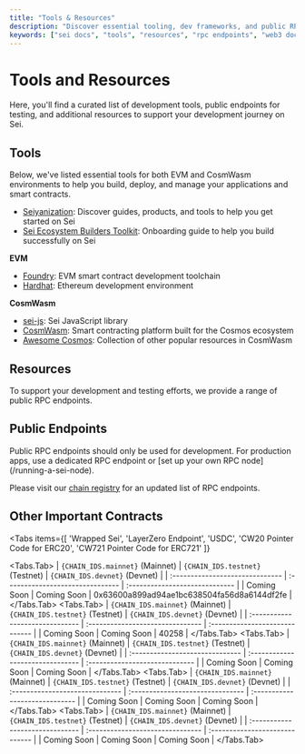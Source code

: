 ```yaml
---
title: "Tools & Resources"
description: "Discover essential tooling, dev frameworks, and public RPC endpoints for building on Sei in both EVM and Cosmos environments."
keywords: ["sei docs", "tools", "resources", "rpc endpoints", "web3 docs"]
---
```



# Tools and Resources

Here, you'll find a curated list of development tools, public endpoints for testing, and additional resources to support your development journey on Sei.

## Tools

Below, we've listed essential tools for both EVM and CosmWasm environments to help you build, deploy, and manage your applications and smart contracts.

- [Seiyanization](https://seiyanization.com/): Discover guides, products, and tools to help you get started on Sei
- [Sei Ecosystem Builders Toolkit](https://sei-foundation.notion.site/Sei-Ecosystem-Builders-Toolkit-836deaebca204452909d0bf9365d8116): Onboarding guide to help you build successfully on Sei

**EVM**

- [Foundry](https://getfoundry.sh/): EVM smart contract development toolchain
- [Hardhat](https://hardhat.org/): Ethereum development environment

**CosmWasm**

- [sei-js](https://github.com/sei-protocol/sei-js/): Sei JavaScript library
- [CosmWasm](https://docs.cosmwasm.com/docs/): Smart contracting platform built for the Cosmos ecosystem
- [Awesome Cosmos](https://github.com/cosmos/awesome-cosmos): Collection of other popular resources in CosmWasm

## Resources

To support your development and testing efforts, we provide a range of public RPC endpoints.

## Public Endpoints

<Callout type="warning">
  Public RPC endpoints should only be used for development. For production apps, use a dedicated RPC endpoint or 
  [set up your own RPC node](/running-a-sei-node).
</Callout>

Please visit our [chain registry](https://github.com/sei-protocol/chain-registry/blob/main/chains.json) for an updated list of RPC endpoints.

## Other Important Contracts

<Tabs
  items={[
    'Wrapped Sei',
    'LayerZero Endpoint',
    'USDC',
    'CW20 Pointer Code for ERC20',
    'CW721 Pointer Code for ERC721'
  ]}
>
  <Tabs.Tab>
    | `{CHAIN_IDS.mainnet}` (Mainnet) | `{CHAIN_IDS.testnet}` (Testnet) | `{CHAIN_IDS.devnet}` (Devnet) |
    | :------------------------------ | :------------------------------- | :----------------------------- |
    | Coming Soon                     | Coming Soon                     | 0x63600a899ad94ae1bc638504fa56d8a6144df2fe |
  </Tabs.Tab>
  <Tabs.Tab>
    | `{CHAIN_IDS.mainnet}` (Mainnet) | `{CHAIN_IDS.testnet}` (Testnet) | `{CHAIN_IDS.devnet}` (Devnet) |
    | :------------------------------ | :------------------------------- | :----------------------------- |
    | Coming Soon                     | Coming Soon                     | 40258                          |
  </Tabs.Tab>
  <Tabs.Tab>
    | `{CHAIN_IDS.mainnet}` (Mainnet) | `{CHAIN_IDS.testnet}` (Testnet) | `{CHAIN_IDS.devnet}` (Devnet) |
    | :------------------------------ | :------------------------------- | :----------------------------- |
    | Coming Soon                     | Coming Soon                     | Coming Soon                    |
  </Tabs.Tab>
  <Tabs.Tab>
    | `{CHAIN_IDS.mainnet}` (Mainnet) | `{CHAIN_IDS.testnet}` (Testnet) | `{CHAIN_IDS.devnet}` (Devnet) |
    | :------------------------------ | :------------------------------- | :----------------------------- |
    | Coming Soon                     | Coming Soon                     | Coming Soon                    |
  </Tabs.Tab>
  <Tabs.Tab>
    | `{CHAIN_IDS.mainnet}` (Mainnet) | `{CHAIN_IDS.testnet}` (Testnet) | `{CHAIN_IDS.devnet}` (Devnet) |
    | :------------------------------ | :------------------------------- | :----------------------------- |
    | Coming Soon                     | Coming Soon                     | Coming Soon                    |
  </Tabs.Tab>
</Tabs>
